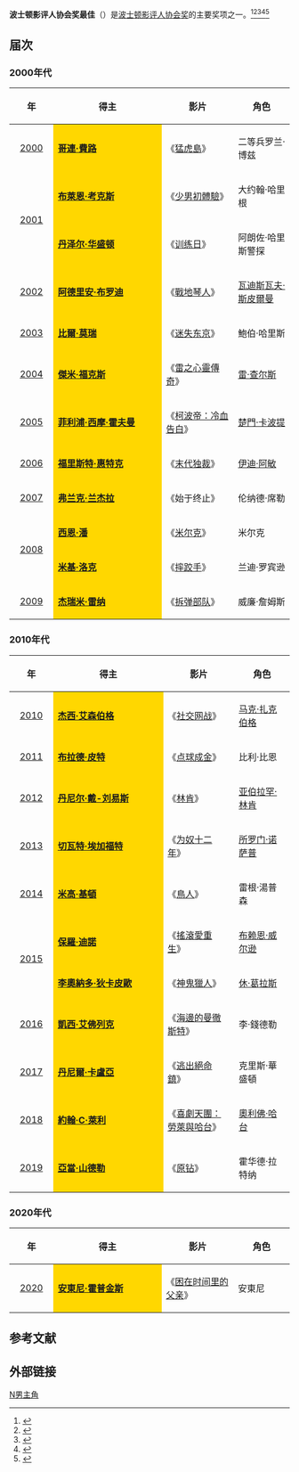 '''波士顿影评人协会奖最佳'''（{{lang-en|'''Boston Society of Film Critics Award for Best Actor'''}}）是[[波士顿影评人协会|波士顿影评人协会奖]]的主要奖项之一。<ref>{{cite web |url=http://yule.sohu.com/20131208/n391444193.shtml |title=波士顿影评人协会奖颁发 《为奴十二年》占六项 |accessdate=2013 |publisher=搜狐网 |work= |language=zh-hans |archive-date=2020-03-28 |archive-url=https://web.archive.org/web/20200328060021/https://yule.sohu.com/20131208/n391444193.shtml |dead-url=no }}</ref><ref>{{cite web |url=http://ent.sina.com.cn/m/f/2012-12-17/11073813272.shtml |title=波士顿影评人协会奖公布 《刺本-拉登》获最佳 |accessdate=2012 |publisher=新浪网 |work= |language=zh-hans |archive-date=2021-01-27 |archive-url=https://web.archive.org/web/20210127112905/http://ent.sina.com.cn/m/f/2012-12-17/11073813272.shtml |dead-url=no }}</ref><ref>{{cite web|url=http://ent.qq.com/a/20121210/000329.htm|title=波士顿影评人协会奖揭晓 《刺杀本拉登》夺最佳|accessdate=2012|publisher=腾讯网|work=|language=zh-hans|deadurl=yes|archiveurl=https://web.archive.org/web/20140328133025/http://ent.qq.com/a/20121210/000329.htm|archivedate=2014-03-28}}</ref><ref>{{cite web |url=http://ent.163.com/11/1214/14/7L8A73KM00034O55.html |title=波士顿影评人协会奖揭晓 《艺术家》获最佳影片 |accessdate=2011 |publisher=网易 |work= |language=zh-hans |archive-date=2021-01-25 |archive-url=https://web.archive.org/web/20210125203030/https://ent.163.com/11/1214/14/7L8A73KM00034O55.html |dead-url=no }}</ref><ref>{{cite web |url=http://ent.sina.com.cn/m/f/2011-12-12/11123505177.shtml |title=波士顿影评人协会奖：《艺术家》破《雨果》 |accessdate=2011 |publisher=新浪网 |work= |language=zh-hans |archive-date=2021-01-27 |archive-url=https://web.archive.org/web/20210127113028/http://ent.sina.com.cn/m/f/2011-12-12/11123505177.shtml |dead-url=no }}</ref>

== 届次 ==
=== 2000年代 ===
{| class="wikitable" width="95%" cellpadding="5"
|-
!width="100"|年
!width="450"|得主
!width="250"|影片
!width="200"|角色
|-
|style="text-align:center;"| [[第21届波士顿影评人协会奖|2000]] || style="background:#FFD700;" | '''[[哥連·費路|哥連·費路]]''' || 《[[猛虎島|猛虎島]]》 || 二等兵罗兰·博兹
|-
|rowspan=2 style="text-align:center;"| [[第22届波士顿影评人协会奖|2001]] || style="background:#FFD700;" | '''[[布萊恩·考克斯_(演員)|布萊恩·考克斯]]'''|| 《[[少男初體驗|少男初體驗]]》 || 大约翰·哈里根
|-
| style="background:#FFD700;" | '''[[丹泽尔·华盛顿|丹泽尔·华盛顿]]''' || 《[[训练日|训练日]]》 || 阿朗佐·哈里斯警探
|-
|style="text-align:center;"| [[第23届波士顿影评人协会奖|2002]] || style="background:#FFD700;" | '''[[阿德里安·布罗迪|阿德里安·布罗迪]]''' || 《[[戰地琴人|戰地琴人]]》 || [[瓦迪斯瓦夫·斯皮爾曼|瓦迪斯瓦夫·斯皮爾曼]]
|-
|style="text-align:center;"| [[第24届波士顿影评人协会奖|2003]] || style="background:#FFD700;" | '''[[比爾·莫瑞|比爾·莫瑞]]''' || 《[[迷失东京|迷失东京]]》 || 鮑伯·哈里斯
|-
|style="text-align:center;"| [[第25届波士顿影评人协会奖|2004]] || style="background:#FFD700;" | '''[[傑米·福克斯|傑米·福克斯]]''' || 《[[雷之心靈傳奇|雷之心靈傳奇]]》 || [[雷·查尔斯|雷·查尔斯]]
|-
|style="text-align:center;"| [[第26届波士顿影评人协会奖|2005]] || style="background:#FFD700;" | '''[[菲利浦·西摩·霍夫曼|菲利浦·西摩·霍夫曼]]''' || 《[[柯波帝：冷血告白|柯波帝：冷血告白]]》 || [[楚門·卡波提|楚門·卡波提]]
|-
|style="text-align:center;"| [[第27届波士顿影评人协会奖|2006]] || style="background:#FFD700;" | '''[[福里斯特·惠特克|福里斯特·惠特克]]''' || 《[[末代独裁|末代独裁]]》 || [[伊迪·阿敏|伊迪·阿敏]] 
|-
|style="text-align:center;"| [[第28届波士顿影评人协会奖|2007]] || style="background:#FFD700;" | '''[[法蘭·朗基拿|弗兰克·兰杰拉]]''' || 《始于终止》 || 伦纳德·席勒
|-
|rowspan="2" style="text-align:center;"| [[第29届波士顿影评人协会奖|2008]] ||  style="background:#FFD700;" | '''[[西恩·潘|西恩·潘]]''' || 《[[米尔克_(电影)|米尔克]]》 || 米尔克 
|-
|  style="background:#FFD700;" | '''[[米基·洛克|米基·洛克]]''' || 《[[拼命戰羊|摔跤手]]》 || 兰迪·罗宾逊
|-
|style="text-align:center;"| [[第30届波士顿影评人协会奖|2009]] ||  style="background:#FFD700;" | '''[[杰瑞米·雷纳|杰瑞米·雷纳]]''' || 《[[拆弹部队|拆弹部队]]》 ||  威廉·詹姆斯
|}

=== 2010年代 ===
{| class="wikitable" width="95%" cellpadding="5"
|-
!width="100"|年
!width="450"|得主
!width="250"|影片
!width="200"|角色
|-
|style="text-align:center;"| [[第31届波士顿影评人协会奖|2010]] ||  style="background:#FFD700;" | '''[[杰西·艾森伯格|杰西·艾森伯格]]''' || 《[[社交网战|社交网战]]》 || [[马克·扎克伯格|马克·扎克伯格]]
|-
|style="text-align:center;"| [[第32届波士顿影评人协会奖|2011]] ||  style="background:#FFD700;" | '''[[布拉德·皮特|布拉德·皮特]]''' || 《[[点球成金|点球成金]]》 || 比利·比恩
|-
|style="text-align:center;"| [[第33届波士顿影评人协会奖|2012]] ||  style="background:#FFD700;" | '''[[丹尼尔·戴-刘易斯|丹尼尔·戴-刘易斯]]'''|| 《[[林肯_(2012年电影)|林肯]]》 || [[亚伯拉罕·林肯|亚伯拉罕·林肯]]
|-
|style="text-align:center;"| [[第34届波士顿影评人协会奖|2013]] || style="background:#FFD700;" | '''[[切瓦特·埃加福特|切瓦特·埃加福特]]'''|| 《[[为奴十二年|为奴十二年]]》 || [[所罗门·诺萨普|所罗门·诺萨普]]
|-
|style="text-align:center;"| [[第35届波士顿影评人协会奖|2014]] || style="background:#FFD700;" | '''[[米高·基頓|米高·基頓]]'''|| 《[[鳥人_(2014年電影)|鳥人]]》 || 雷根·湯普森
|-
|rowspan=2 style="text-align:center;"| [[第36届波士顿影评人协会奖|2015]] || style="background:#FFD700;" | '''[[保羅·迪諾|保羅·迪諾]]'''|| 《[[搖滾愛重生|搖滾愛重生]]》 || [[布赖恩·威尔逊|布赖恩·威尔逊]]
|-
| style="background:#FFD700;" | '''[[李奧納多·狄卡皮歐|李奧納多·狄卡皮歐]]''' || 《[[神鬼獵人|神鬼獵人]]》 || [[休·葛拉斯|休·葛拉斯]]
|-
|style="text-align:center;"| [[第37届波士顿影评人协会奖|2016]] || style="background:#FFD700;" | '''[[凱西·艾佛列克|凱西·艾佛列克]]'''|| 《[[海邊的曼徹斯特|海邊的曼徹斯特]]》 || 李·錢德勒
|-
|style="text-align:center;"| [[第38届波士顿影评人协会奖|2017]] || style="background:#FFD700;" | '''[[丹尼爾·卡盧亞|丹尼爾·卡盧亞]]'''|| 《[[逃出絕命鎮|逃出絕命鎮]]》 || 克里斯·華盛頓
|-
|style="text-align:center;"| [[第39届波士顿影评人协会奖|2018]] || style="background:#FFD700;" | '''[[約翰·C·萊利|約翰·C·萊利]]'''|| 《[[喜劇天團：勞萊與哈台|喜劇天團：勞萊與哈台]]》 || [[奧利佛·哈台|奧利佛·哈台]]
|-
|style="text-align:center;"| [[第40届波士顿影评人协会奖|2019]] || style="background:#FFD700;" | '''[[亞當·山德勒|亞當·山德勒]]'''|| 《[[原钻|原钻]]》 || 霍华德·拉特纳
|}

=== 2020年代 ===
{| class="wikitable" width="95%" cellpadding="5"
|-
!width="100"|年
!width="450"|得主
!width="250"|影片
!width="200"|角色
|-
|style="text-align:center;"| [[第41届波士顿影评人协会奖|2020]] ||  style="background:#FFD700;" | '''[[安東尼·霍普金斯|安東尼·霍普金斯]]''' || 《[[困在时间里的父亲|困在时间里的父亲]]》 || 安東尼
|}

==参考文献==
{{reflist}}

== 外部链接 ==
{{波士顿影评人协会奖}}
{{波士頓影評人協會獎最佳男主角}}
[[Category:波士顿影评人协会奖|N男主角]]